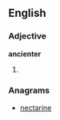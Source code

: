 ==English==

===Adjective===
'''ancienter'''

# {{en-comparative of|ancient}}

===Anagrams===
* [[nectarine#English|nectarine]]